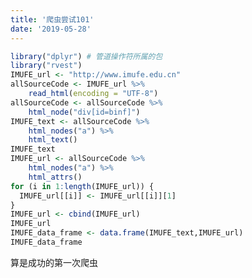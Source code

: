 ```yaml
---
title: '爬虫尝试101'
date: '2019-05-28'
---
```

```r
library("dplyr") # 管道操作符所属的包
library("rvest")
IMUFE_url <- "http://www.imufe.edu.cn"
allSourceCode <- IMUFE_url %>%	
	read_html(encoding = "UTF-8") 
allSourceCode <- allSourceCode %>% 
	html_node("div[id=binf]")
IMUFE_text <- allSourceCode %>% 
	html_nodes("a") %>% 
	html_text()
IMUFE_text
IMUFE_url <- allSourceCode %>% 
	html_nodes("a") %>%
	html_attrs()
for (i in 1:length(IMUFE_url)) {
  IMUFE_url[[i]] <- IMUFE_url[[i]][1]
}
IMUFE_url <- cbind(IMUFE_url)
IMUFE_url
IMUFE_data_frame <- data.frame(IMUFE_text,IMUFE_url)
IMUFE_data_frame


```
算是成功的第一次爬虫


